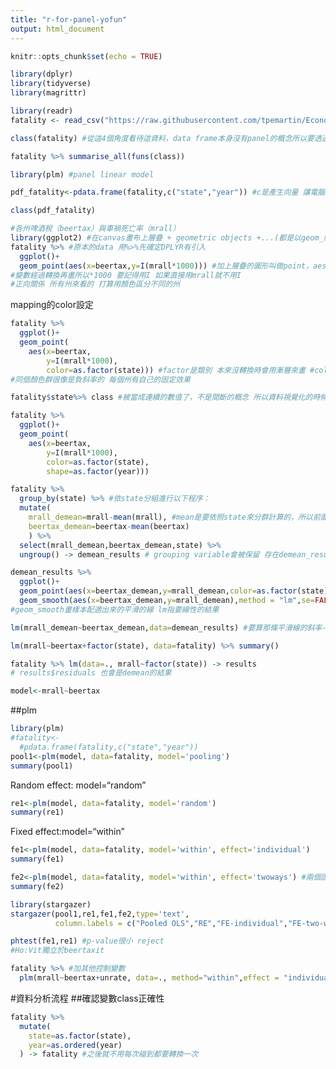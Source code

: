 ```yaml
---
title: "r-for-panel-yofun"
output: html_document
---
```


```r
knitr::opts_chunk$set(echo = TRUE)
```

```r
library(dplyr)
library(tidyverse)
library(magrittr)
```

```r
library(readr)
fatality <- read_csv("https://raw.githubusercontent.com/tpemartin/Econometric-Analysis/master/Part%20II/fatality.csv")
```
```r
class(fatality) #從這4個角度看待這資料，data frame本身沒有panel的概念所以要透過pdata.frame做另外的轉換
```

```r
fatality %>% summarise_all(funs(class))
```

```r
library(plm) #panel linear model
```

```r
pdf_fatality<-pdata.frame(fatality,c("state","year")) #c是產生向量 讓電腦知道哪個是i哪個是t
```

```r
class(pdf_fatality)
```


```r
#各州啤酒稅（beertax）與車禍死亡率（mrall）
library(ggplot2) #在canvas畫布上層疊 + geometric objects +...(都是以geom_開頭)
fatality %>% #原本的data 用%>%先確定DPLYR有引入
  ggplot()+
  geom_point(aes(x=beertax,y=I(mrall*1000))) #加上層疊的圖形叫做point，aes是個函數(X軸是甚麼Y軸是甚麼)
#變數經過轉換再畫所以*1000 要記得用I 如果直接用mrall就不用I
#正向關係 所有州來看的 打算用顏色區分不同的州
```
mapping的color設定
```r
fatality %>% 
  ggplot()+
  geom_point(
    aes(x=beertax,
        y=I(mrall*1000),
        color=as.factor(state))) #factor是類別 本來沒轉換時會用漸層來畫 #color由指定的資料來map出來的，用年份就用year,gglot會根據資料的type來決定顏色要怎麼上
#同個顏色群很像是負斜率的 每個州有自己的固定效果
```

```r
fatality$state%>% class #被當成連續的數值了，不是間斷的概念 所以資料視覺化的時候是用漸層來畫
```

```r
fatality %>% 
  ggplot()+
  geom_point(
    aes(x=beertax,
        y=I(mrall*1000),
        color=as.factor(state),
        shape=as.factor(year)))
```

```r
fatality %>% 
  group_by(state) %>% #依state分組進行以下程序：
  mutate(
    mrall_demean=mrall-mean(mrall), #mean是要依照state來分群計算的，所以前面用group_by
    beertax_demean=beertax-mean(beertax)
    ) %>%
  select(mrall_demean,beertax_demean,state) %>%
  ungroup() -> demean_results # grouping variable會被保留 存在demean_results這dataframe
```

```r
demean_results %>%
  ggplot()+
  geom_point(aes(x=beertax_demean,y=mrall_demean,color=as.factor(state)))+
  geom_smooth(aes(x=beertax_demean,y=mrall_demean),method = "lm",se=FALSE)
#geom_smooth畫樣本配適出來的平滑的線 lm指要線性的結果
```

```r
lm(mrall_demean~beertax_demean,data=demean_results) #要算那條平滑線的斜率-6.559

```

```r
lm(mrall~beertax+factor(state), data=fatality) %>% summary()
```

```r
fatality %>% lm(data=., mrall~factor(state)) -> results
# results$residuals 也會是demean的結果
```

```r
model<-mrall~beertax
```

##plm
```r
library(plm)
#fatality<-
  #pdata.frame(fatality,c("state","year"))
pool1<-plm(model, data=fatality, model='pooling')
summary(pool1)
```

Random effect: model="random"
```r
re1<-plm(model, data=fatality, model='random')
summary(re1)
```


Fixed effect:model="within"
```r
fe1<-plm(model, data=fatality, model='within', effect='individual')
summary(fe1)
```

```r
fe2<-plm(model, data=fatality, model='within', effect='twoways') #兩個固定效果要寫twoways
summary(fe2)
```

```r
library(stargazer)
stargazer(pool1,re1,fe1,fe2,type='text',
          column.labels = c("Pooled OLS","RE","FE-individual","FE-two-ways"))
```

```r
phtest(fe1,re1) #p-value很小 reject
#Ho:Vit獨立於beertaxit
```

```r
fatality %>% #加其他控制變數
  plm(mrall~beertax+unrate, data=., method="within",effect = "individual")
```

#資料分析流程
##確認變數class正確性
```r
fatality %>%
  mutate(
    state=as.factor(state),
    year=as.ordered(year)
  ) -> fatality #之後就不用每次碰到都要轉換一次
```